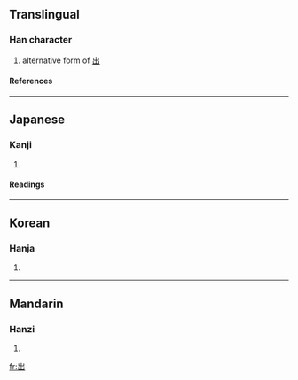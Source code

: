 {{see|出}}
==Translingual==
===Han character===
{{Han char|rn=46|rad=山|as=03|sn=6|four=|canj=山山 (UU), XXX山山 (XXXUU)}}

# {{context|archaic}} alternative form of [[出]]

====References====
{{Han ref|kx=0307.271|dj=0607.230|hdz=10761.100|uh=5C80|ud=23680}}
----
==Japanese==
===Kanji===
{{ja-kanji|grade=|rs=山03}}
# {{defn|Japanese}} 
====Readings====
{{ja-readings|on=[[しゅつ]] (shutsu), [[すい]] (sui)|kun=[[でる]] (deru), [[だす]] (dasu)}}
----
==Korean==
===Hanja===
{{ko-hanja|hangeul=[[출]], [[추]]|rv=chul, chu|mr=ch'ul, ch'u}}
# {{defn|Korean}}
----
==Mandarin==
===Hanzi===
{{cmn-hanzi|pin=[[chū]] ([[chu1]]), [[kǎi]] ([[kai3]])|wg=[[ch'u]]<sup>1</sup>, [[k'ai]]<sup>3</sup>}}
# {{defn|Mandarin}}

[[fr:岀]]